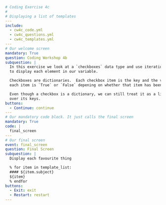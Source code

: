 ```yml
# Coding Exercise 4c
#
# Displaying a list of templates
---
include:
  - cw4c_code.yml
  - cw4c_questions.yml
  - cw4c_templates.yml
---
# Our welcome screen
mandatory: True
question: Coding Workshop 4b
subquestion: |
  In this exercise we look at a `checkboxes` data type and use iteration
  to display each element in our variable.

  Checkboxes are dictionaries.  Each checkbox item is the key and the value of
  each item is `True` or `False` depening on whether that item has been checked or not.

  Even though a checkbox is a dictionary, we can still treat it as a list by iterating
  over its keys.
buttons:
  - Continue: continue
---
# Our mandatory code block. It just calls the final screen
mandatory: True
code: |
  final_screen
---
# Our final screen
event: final_screen
question: Final Screen
subquestion: |
  Display each favourite thing

  % for item in template_list:
  #### ${item.subject}
  ${item}
  % endfor
buttons:
  - Exit: exit
  - Restart: restart
---
```